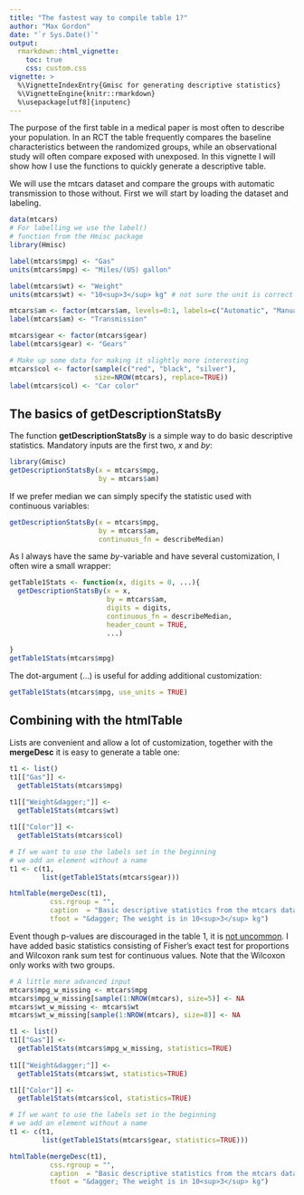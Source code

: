 ```yaml
---
title: "The fastest way to compile table 1?"
author: "Max Gordon"
date: "`r Sys.Date()`"
output: 
  rmarkdown::html_vignette:
    toc: true
    css: custom.css
vignette: >
  %\VignetteIndexEntry{Gmisc for generating descriptive statistics}
  %\VignetteEngine{knitr::rmarkdown}
  %\usepackage[utf8]{inputenc}
---
```


The purpose of the first table in a medical paper is most often to describe your population. In an RCT the table frequently compares the baseline characteristics between the randomized groups, while an observational study will often compare exposed with unexposed. In this vignette I will show how I use the functions to quickly generate a descriptive table.

We will use the mtcars dataset and compare the groups with automatic transmission to those without. First we will start by loading the dataset and labeling.


```r
data(mtcars)
# For labelling we use the label()
# function from the Hmisc package
library(Hmisc)

label(mtcars$mpg) <- "Gas"
units(mtcars$mpg) <- "Miles/(US) gallon"

label(mtcars$wt) <- "Weight"
units(mtcars$wt) <- "10<sup>3</sup> kg" # not sure the unit is correct

mtcars$am <- factor(mtcars$am, levels=0:1, labels=c("Automatic", "Manual"))
label(mtcars$am) <- "Transmission"

mtcars$gear <- factor(mtcars$gear)
label(mtcars$gear) <- "Gears"

# Make up some data for making it slightly more interesting
mtcars$col <- factor(sample(c("red", "black", "silver"),
                     size=NROW(mtcars), replace=TRUE))
label(mtcars$col) <- "Car color"
```

## The basics of getDescriptionStatsBy

The function **getDescriptionStatsBy** is a simple way to do basic descriptive statistics. Mandatory inputs are the first two, *x* and *by*:

```r
library(Gmisc)
getDescriptionStatsBy(x = mtcars$mpg, 
                      by = mtcars$am)
```

If we prefer median we can simply specify the statistic used with continuous variables:

```r
getDescriptionStatsBy(x = mtcars$mpg, 
                      by = mtcars$am,
                      continuous_fn = describeMedian)
```

As I always have the same *by*-variable and have several customization, I often wire a small wrapper:

```r
getTable1Stats <- function(x, digits = 0, ...){
  getDescriptionStatsBy(x = x, 
                        by = mtcars$am,
                        digits = digits,
                        continuous_fn = describeMedian,
                        header_count = TRUE,
                        ...)
  
}
getTable1Stats(mtcars$mpg)
```

The dot-argument (...) is useful for adding additional customization:

```r
getTable1Stats(mtcars$mpg, use_units = TRUE)
```

## Combining with the **htmlTable**

Lists are convenient and allow a lot of customization, together with the **mergeDesc** it is easy to generate a table one:

```r
t1 <- list()
t1[["Gas"]] <-
  getTable1Stats(mtcars$mpg)
  
t1[["Weight&dagger;"]] <-
  getTable1Stats(mtcars$wt)

t1[["Color"]] <- 
  getTable1Stats(mtcars$col)

# If we want to use the labels set in the beginning
# we add an element without a name
t1 <- c(t1,
        list(getTable1Stats(mtcars$gear)))

htmlTable(mergeDesc(t1),
          css.rgroup = "",
          caption  = "Basic descriptive statistics from the mtcars dataset",
          tfoot = "&dagger; The weight is in 10<sup>3</sup> kg")
```

Event though p-values are discouraged in the table 1, it is [not uncommon](http://cpr.sagepub.com/content/19/2/231.full). I have added basic statistics consisting of Fisher's exact test for proportions and Wilcoxon rank sum test for continuous values. Note that the Wilcoxon only works with two groups.

```r
# A little more advanced input
mtcars$mpg_w_missing <- mtcars$mpg
mtcars$mpg_w_missing[sample(1:NROW(mtcars), size=5)] <- NA
mtcars$wt_w_missing <- mtcars$wt
mtcars$wt_w_missing[sample(1:NROW(mtcars), size=8)] <- NA

t1 <- list()
t1[["Gas"]] <-
  getTable1Stats(mtcars$mpg_w_missing, statistics=TRUE)
  
t1[["Weight&dagger;"]] <-
  getTable1Stats(mtcars$wt, statistics=TRUE)

t1[["Color"]] <- 
  getTable1Stats(mtcars$col, statistics=TRUE)

# If we want to use the labels set in the beginning
# we add an element without a name
t1 <- c(t1,
        list(getTable1Stats(mtcars$gear, statistics=TRUE)))

htmlTable(mergeDesc(t1),
          css.rgroup = "",
          caption  = "Basic descriptive statistics from the mtcars dataset",
          tfoot = "&dagger; The weight is in 10<sup>3</sup> kg")
```
